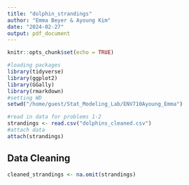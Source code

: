 ```yaml
---
title: "dolphin_strandings"
author: "Emma Beyer & Ayoung Kim"
date: "2024-02-27"
output: pdf_document
---
```


```r
knitr::opts_chunk$set(echo = TRUE)
```

```r
#loading packages
library(tidyverse)
library(ggplot2)
library(GGally)
library(rmarkdown)
#setting WD
setwd("/home/guest/Stat_Modeling_Lab/ENV710Ayoung_Emma")

#read in data for problems 1-2
strandings <- read.csv("dolphins_cleaned.csv")
#attach data
attach(strandings)

```

## Data Cleaning

```r
cleaned_strandings <- na.omit(strandings)

```

